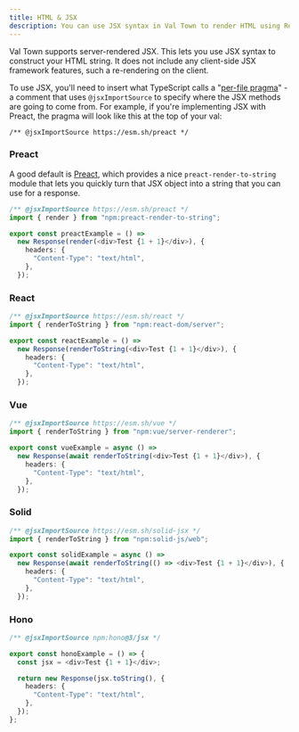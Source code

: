 ```yaml
---
title: HTML & JSX
description: You can use JSX syntax in Val Town to render HTML using React, Preact, Vue, Solid, etc.
---
```


Val Town supports server-rendered JSX. This lets you use JSX syntax to construct
your HTML string. It does not include any client-side JSX framework features,
such a re-rendering on the client.

To use JSX, you'll need to insert what TypeScript calls a
"[per-file pragma](https://www.typescriptlang.org/tsconfig#jsxImportSource)" - a
comment that uses `@jsxImportSource` to specify where the JSX methods are going
to come from. For example, if you're implementing JSX with Preact, the pragma
will look like this at the top of your val:

```tsx
/** @jsxImportSource https://esm.sh/preact */
```

### Preact

A good default is [Preact](https://github.com/preactjs/preact), which provides a
nice `preact-render-to-string` module that lets you quickly turn that JSX object
into a string that you can use for a response.

```ts title="Preact example" val
/** @jsxImportSource https://esm.sh/preact */
import { render } from "npm:preact-render-to-string";

export const preactExample = () =>
  new Response(render(<div>Test {1 + 1}</div>), {
    headers: {
      "Content-Type": "text/html",
    },
  });
```

### React

```ts title="React example" val
/** @jsxImportSource https://esm.sh/react */
import { renderToString } from "npm:react-dom/server";

export const reactExample = () =>
  new Response(renderToString(<div>Test {1 + 1}</div>), {
    headers: {
      "Content-Type": "text/html",
    },
  });
```

### Vue

```ts title="Vue example" val
/** @jsxImportSource https://esm.sh/vue */
import { renderToString } from "npm:vue/server-renderer";

export const vueExample = async () =>
  new Response(await renderToString(<div>Test {1 + 1}</div>), {
    headers: {
      "Content-Type": "text/html",
    },
  });
```

### Solid

```ts title="Solid example" val
/** @jsxImportSource https://esm.sh/solid-jsx */
import { renderToString } from "npm:solid-js/web";

export const solidExample = async () =>
  new Response(await renderToString(() => <div>Test {1 + 1}</div>), {
    headers: {
      "Content-Type": "text/html",
    },
  });
```

### Hono

```ts title="Hono example" val
/** @jsxImportSource npm:hono@3/jsx */

export const honoExample = () => {
  const jsx = <div>Test {1 + 1}</div>;

  return new Response(jsx.toString(), {
    headers: {
      "Content-Type": "text/html",
    },
  });
};
```